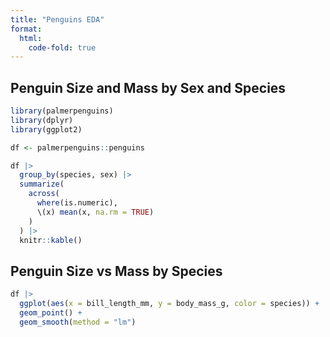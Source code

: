 ```yaml
---
title: "Penguins EDA"
format: 
  html:
    code-fold: true
---
```


## Penguin Size and Mass by Sex and Species

```r
library(palmerpenguins)
library(dplyr)
library(ggplot2)

df <- palmerpenguins::penguins
```

```r
df |> 
  group_by(species, sex) |> 
  summarize(
    across(
      where(is.numeric),
      \(x) mean(x, na.rm = TRUE)
    )
  ) |> 
  knitr::kable()
```

## Penguin Size vs Mass by Species

```r
df |> 
  ggplot(aes(x = bill_length_mm, y = body_mass_g, color = species)) +
  geom_point() +
  geom_smooth(method = "lm")
```
